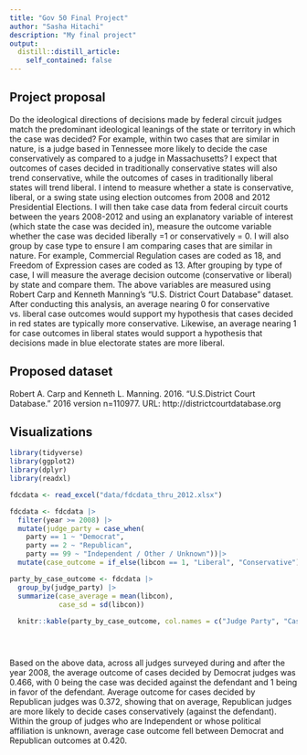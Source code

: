 ```yaml
---
title: "Gov 50 Final Project"
author: "Sasha Hitachi"
description: "My final project"
output:
  distill::distill_article:
    self_contained: false
---
```




## Project proposal

Do the ideological directions of decisions made by federal circuit judges match the predominant ideological leanings of the state or territory in which the case was decided? For example, within two cases that are similar in nature, is a judge based in Tennessee more likely to decide the case conservatively as compared to a judge in Massachusetts? I expect that outcomes of cases decided in traditionally conservative states will also trend conservative, while the outcomes of cases in traditionally liberal states will trend liberal. I intend to measure whether a state is conservative, liberal, or a swing state using election outcomes from 2008 and 2012 Presidential Elections. I will then take case data from federal circuit courts between the years 2008-2012 and using an explanatory variable of interest (which state the case was decided in), measure the outcome variable whether the case was decided liberally =1 or conservatively = 0. I will also group by case type to ensure I am comparing cases that are similar in nature. For example, Commercial Regulation cases are coded as 18, and Freedom of Expression cases are coded as 13. After grouping by type of case, I will measure the average decision outcome (conservative or liberal) by state and compare them. The above variables are measured using Robert Carp and Kenneth Manning's "U.S. District Court Database" dataset. After conducting this analysis, an average nearing 0 for conservative vs. liberal case outcomes would support my hypothesis that cases decided in red states are typically more conservative. Likewise, an average nearing 1 for case outcomes in liberal states would support a hypothesis that decisions made in blue electorate states are more liberal. 

## Proposed dataset
Robert A. Carp and Kenneth L. Manning. 2016. “U.S.District Court Database.” 2016 version n=110977.
URL: http://districtcourtdatabase.org

## Visualizations
```r
library(tidyverse)
library(ggplot2)
library(dplyr)
library(readxl)

fdcdata <- read_excel("data/fdcdata_thru_2012.xlsx")

fdcdata <- fdcdata |>
  filter(year >= 2008) |>
  mutate(judge_party = case_when(
    party == 1 ~ "Democrat",
    party == 2 ~ "Republican",
    party == 99 ~ "Independent / Other / Unknown"))|>
  mutate(case_outcome = if_else(libcon == 1, "Liberal", "Conservative"))

party_by_case_outcome <- fdcdata |>
  group_by(judge_party) |>
  summarize(case_average = mean(libcon),
            case_sd = sd(libcon))
  
  knitr::kable(party_by_case_outcome, col.names = c("Judge Party", "Case Outcome Average", "Case Outcome SD"), digits = 3)





```
Based on the above data, across all judges surveyed during and after the year 2008, the average outcome of cases decided by Democrat judges was 0.466, with 0 being the case was decided against the defendant and 1 being in favor of the defendant. Average outcome for cases decided by Republican judges was 0.372, showing that on average, Republican judges are more likely to decide cases conservatively (against the defendant). Within the group of judges who are Independent or whose political affiliation is unknown, average case outcome fell between Democrat and Republican outcomes at 0.420. 


